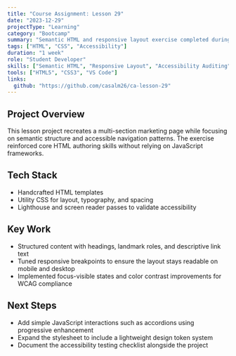 ```yaml
---
title: "Course Assignment: Lesson 29"
date: "2023-12-29"
projectType: "Learning"
category: "Bootcamp"
summary: "Semantic HTML and responsive layout exercise completed during the Full Stack Development course."
tags: ["HTML", "CSS", "Accessibility"]
duration: "1 week"
role: "Student Developer"
skills: ["Semantic HTML", "Responsive Layout", "Accessibility Auditing"]
tools: ["HTML5", "CSS3", "VS Code"]
links:
  github: "https://github.com/casalm26/ca-lesson-29"
---
```


## Project Overview

This lesson project recreates a multi-section marketing page while focusing on semantic structure and accessible navigation patterns. The exercise reinforced core HTML authoring skills without relying on JavaScript frameworks.

## Tech Stack

- Handcrafted HTML templates
- Utility CSS for layout, typography, and spacing
- Lighthouse and screen reader passes to validate accessibility

## Key Work

- Structured content with headings, landmark roles, and descriptive link text
- Tuned responsive breakpoints to ensure the layout stays readable on mobile and desktop
- Implemented focus-visible states and color contrast improvements for WCAG compliance

## Next Steps

- Add simple JavaScript interactions such as accordions using progressive enhancement
- Expand the stylesheet to include a lightweight design token system
- Document the accessibility testing checklist alongside the project

